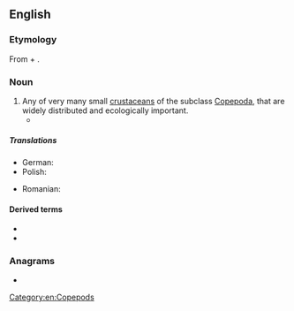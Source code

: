 ==English==
{{wikipedia}}

===Etymology===
{{root|en|ine-pro|*keh₂p-}}
From {{der|en|grc|κώπη||handle}} + {{affix|en|-pod}}.

===Noun===
{{en-noun}}

# Any of very many small [[crustacean]]s of the subclass [[Copepoda]], that are widely distributed and ecologically important.
#*{{quote-book|en|2012|{{w|Caspar Henderson}}|The Book of Barely Imagined Beings|edition=2013|publisher=Granta Books|page=270
|passage=To eat, the whale takes a wide-open gulp of water and closes its jaws to a slit so that as it pushes its tongue forwards and upwards, water is forced through the baleen while the '''copepods''', krill and other animals it likes to eat remain in its mouth.}}

=====Translations=====
{{trans-top|any of very many small crustaceans, of the subclass Copepoda}}
* German: {{t|de|Ruderfußkrebs|m}}
* Polish: {{t+|pl|widłonóg|m}}
{{trans-mid}}
* Romanian: {{t+|ro|copepod|n}}
{{trans-bottom}}

====Derived terms====
* {{l|en|copepodid}}
* {{l|en|copepodite}}

===Anagrams===
* {{anagrams|en|a=cdeoopp|co-opped}}

[[Category:en:Copepods]]